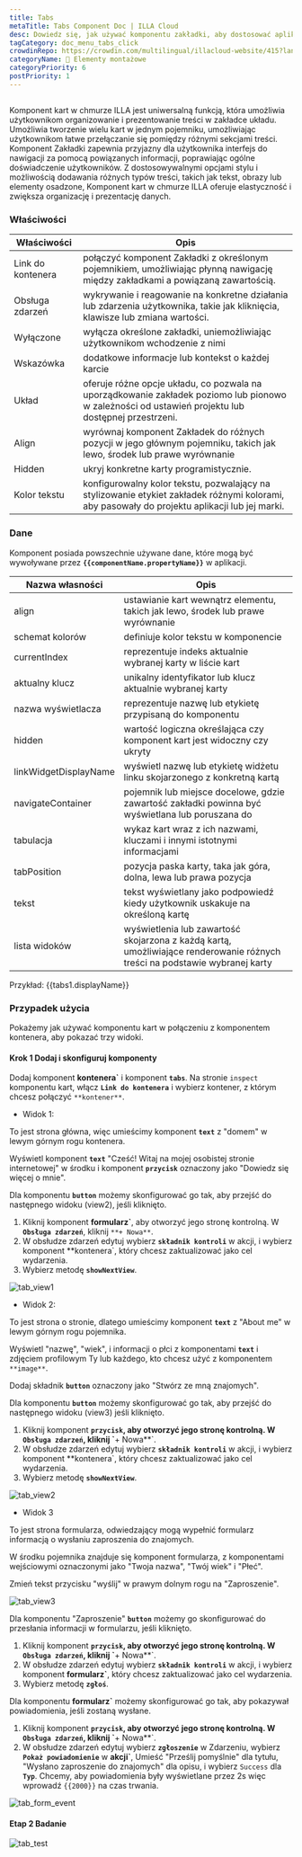 ```yaml
---
title: Tabs
metaTitle: Tabs Component Doc | ILLA Cloud
desc: Dowiedz się, jak używać komponentu zakładki, aby dostosować aplikację w chmurze ILLA.
tagCategory: doc_menu_tabs_click
crowdinRepo: https://crowdin.com/multilingual/illacloud-website/415?languages=pl&filter=basic&value=0
categoryName: 🧬 Elementy montażowe
categoryPriority: 6
postPriority: 1
---
```


## <h2 hidden>Co to jest Tabs?</h2>

Komponent kart w chmurze ILLA jest uniwersalną funkcją, która umożliwia użytkownikom organizowanie i prezentowanie treści w zakładce układu. Umożliwia tworzenie wielu kart w jednym pojemniku, umożliwiając użytkownikom łatwe przełączanie się pomiędzy różnymi sekcjami treści. Komponent Zakładki zapewnia przyjazny dla użytkownika interfejs do nawigacji za pomocą powiązanych informacji, poprawiając ogólne doświadczenie użytkowników. Z dostosowywalnymi opcjami stylu i możliwością dodawania różnych typów treści, takich jak tekst, obrazy lub elementy osadzone, Komponent kart w chmurze ILLA oferuje elastyczność i zwiększa organizację i prezentację danych.

### Właściwości

| Właściwości           | Opis                                                                                                                                                                      |
| --------------------- | ------------------------------------------------------------------------------------------------------------------------------------------------------------------------- |
| Link do kontenera     | połączyć komponent Zakładki z określonym pojemnikiem, umożliwiając płynną nawigację między zakładkami a powiązaną zawartością.                                            |
| Obsługa zdarzeń       | wykrywanie i reagowanie na konkretne działania lub zdarzenia użytkownika, takie jak kliknięcia, klawisze lub zmiana wartości.                                             |
| Wyłączone             | wyłącza określone zakładki, uniemożliwiając użytkownikom wchodzenie z nimi                                                                                                |
| Wskazówka             | dodatkowe informacje lub kontekst o każdej karcie                                                                                                                         |
| Układ                 | oferuje różne opcje układu, co pozwala na uporządkowanie zakładek poziomo lub pionowo w zależności od ustawień projektu lub dostępnej przestrzeni.                        |
| Align                 | wyrównaj komponent Zakładek do różnych pozycji w jego głównym pojemniku, takich jak lewo, środek lub prawe wyrównanie                                                     |
| Hidden                | ukryj konkretne karty programistycznie.                                                                                                                                   |
| Kolor tekstu          | konfigurowalny kolor tekstu, pozwalający na stylizowanie etykiet zakładek różnymi kolorami, aby pasowały do projektu aplikacji lub jej marki.                             |

### Dane

Komponent posiada powszechnie używane dane, które mogą być wywoływane przez **`{{componentName.propertyName}}`** w aplikacji.

| Nazwa własności              | Opis                                                                                                                           |
| ---------------------------- | ------------------------------------------------------------------------------------------------------------------------------ |
| align                        | ustawianie kart wewnątrz elementu, takich jak lewo, środek lub prawe wyrównanie                                                |
| schemat kolorów              | definiuje kolor tekstu w komponencie                                                                                           |
| currentIndex                 | reprezentuje indeks aktualnie wybranej karty w liście kart                                                                     |
| aktualny klucz               | unikalny identyfikator lub klucz aktualnie wybranej karty                                                                      |
| nazwa wyświetlacza           | reprezentuje nazwę lub etykietę przypisaną do komponentu                                                                       |
| hidden                       | wartość logiczna określająca czy komponent kart jest widoczny czy ukryty                                                       |
| linkWidgetDisplayName        | wyświetl nazwę lub etykietę widżetu linku skojarzonego z konkretną kartą                                                       |
| navigateContainer            | pojemnik lub miejsce docelowe, gdzie zawartość zakładki powinna być wyświetlana lub poruszana do                               |
| tabulacja                    | wykaz kart wraz z ich nazwami, kluczami i innymi istotnymi informacjami                                                        |
| tabPosition                  | pozycja paska karty, taka jak góra, dolna, lewa lub prawa pozycja                                                              |
| tekst                        | tekst wyświetlany jako podpowiedź kiedy użytkownik uskakuje na określoną kartę                                                 |
| lista widoków                | wyświetlenia lub zawartość skojarzona z każdą kartą, umożliwiające renderowanie różnych treści na podstawie wybranej karty     |

Przykład: {{tabs1.displayName}}

### Przypadek użycia

Pokażemy jak używać komponentu kart w połączeniu z komponentem kontenera, aby pokazać trzy widoki.

#### Krok 1 Dodaj i skonfiguruj komponenty

Dodaj komponent **kontenera\`** i komponent **`tabs`**. Na stronie `inspect` komponentu kart, włącz **`Link do kontenera`** i wybierz kontener, z którym chcesz połączyć `**kontener**`.

-   Widok 1:

To jest strona główna, więc umieścimy komponent **`text`** z "domem" w lewym górnym rogu kontenera.

Wyświetl komponent **`text`** "Cześć! Witaj na mojej osobistej stronie internetowej" w środku i komponent **`przycisk`** oznaczony jako "Dowiedz się więcej o mnie".

Dla komponentu **`button`** możemy skonfigurować go tak, aby przejść do następnego widoku (view2), jeśli kliknięto.

1.  Kliknij komponent **formularz\`**, aby otworzyć jego stronę kontrolną. W **`Obsługa zdarzeń`**, kliknij `**+ Nowa**`.
2.  W obsłudze zdarzeń edytuj wybierz **`składnik kontroli`** w akcji, i wybierz komponent \*\*kontenera\`, który chcesz zaktualizować jako cel wydarzenia.
3.  Wybierz metodę **`showNextView`**.

![tab_view1](https://cdn.illacloud.com/official-website/img/docs/tab_view1.jpg)

-   Widok 2:

To jest strona o stronie, dlatego umieścimy komponent **`text`** z "About me" w lewym górnym rogu pojemnika.

Wyświetl "nazwę", "wiek", i informacji o płci z komponentami **`text`** i zdjęciem profilowym Ty lub każdego, kto chcesz użyć z komponentem `**image**`.

Dodaj składnik **`button`** oznaczony jako "Stwórz ze mną znajomych".

Dla komponentu **`button`** możemy skonfigurować go tak, aby przejść do następnego widoku (view3) jeśli kliknięto.

1.  Kliknij komponent **`przycisk`, aby otworzyć jego stronę kontrolną. W **`Obsługa zdarzeń`**, kliknij \`**+ Nowa\*\*\`.
2.  W obsłudze zdarzeń edytuj wybierz **`składnik kontroli`** w akcji, i wybierz komponent \*\*kontenera\`, który chcesz zaktualizować jako cel wydarzenia.
3.  Wybierz metodę **`showNextView`**.

![tab_view2](https://cdn.illacloud.com/official-website/img/docs/tab_view2.jpg)

-   Widok 3

To jest strona formularza, odwiedzający mogą wypełnić formularz informacją o wysłaniu zaproszenia do znajomych.

W środku pojemnika znajduje się komponent formularza, z komponentami wejściowymi oznaczonymi jako "Twoja nazwa", "Twój wiek" i "Płeć".

Zmień tekst przycisku "wyślij" w prawym dolnym rogu na "Zaproszenie".

![tab_view3](https://cdn.illacloud.com/official-website/img/docs/tab_view3.jpg)

Dla komponentu "Zaproszenie" **`button`** możemy go skonfigurować do przesłania informacji w formularzu, jeśli kliknięto.

1.  Kliknij komponent **`przycisk`, aby otworzyć jego stronę kontrolną. W **`Obsługa zdarzeń`**, kliknij \`**+ Nowa\*\*\`.
2.  W obsłudze zdarzeń edytuj wybierz **`składnik kontroli`** w akcji, i wybierz komponent **formularz\`**, który chcesz zaktualizować jako cel wydarzenia.
3.  Wybierz metodę **`zgłoś`**.

Dla komponentu **formularz\`** możemy skonfigurować go tak, aby pokazywał powiadomienia, jeśli zostaną wysłane.

1.  Kliknij komponent **`przycisk`, aby otworzyć jego stronę kontrolną. W **`Obsługa zdarzeń`**, kliknij \`**+ Nowa\*\*\`.
2.  W obsłudze zdarzeń edytuj wybierz **`zgłoszenie`** w Zdarzeniu, wybierz **`Pokaż powiadomienie`** w **akcji\`**, Umieść "Prześlij pomyślnie" dla tytułu, "Wysłano zaproszenie do znajomych" dla opisu, i wybierz `Success` dla **`Typ`**. Chcemy, aby powiadomienia były wyświetlane przez 2s więc wprowadź `{{2000}}` na czas trwania.

![tab_form_event](https://cdn.illacloud.com/official-website/img/docs/tab_form_event.jpg)

#### Etap 2 Badanie

![tab_test](https://cdn.illacloud.com/official-website/img/docs/tab_test.gif)
